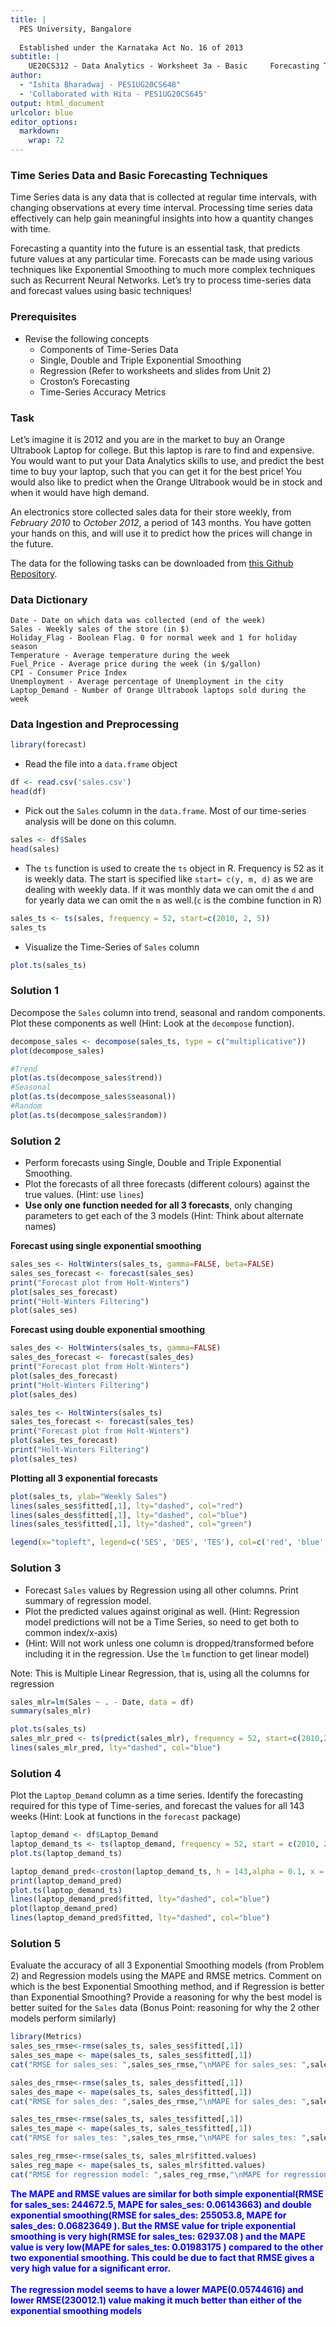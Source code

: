 ```yaml
---
title: |
  PES University, Bangalore
  
  Established under the Karnataka Act No. 16 of 2013
subtitle: |
    UE20CS312 - Data Analytics - Worksheet 3a - Basic     Forecasting Techniques
author: 
  - "Ishita Bharadwaj - PES1UG20CS648"
  - 'Collaborated with Hita - PES1UG20CS645'
output: html_document
urlcolor: blue
editor_options:
  markdown:
    wrap: 72
---
```


### Time Series Data and Basic Forecasting Techniques
Time Series data is any data that is collected at regular time intervals, with changing observations at every time interval. Processing time series data effectively can help gain meaningful insights into how a quantity changes with time. 

Forecasting a quantity into the future is an essential task, that predicts future values at any particular time. Forecasts can be made using various techniques like Exponential Smoothing to much more complex techniques such as Recurrent Neural Networks. Let's try to process time-series data and forecast values using basic techniques!

### Prerequisites
- Revise the following concepts
  - Components of Time-Series Data
  - Single, Double and Triple Exponential Smoothing 
  - Regression (Refer to worksheets and slides from Unit 2)
  - Croston's Forecasting
  - Time-Series Accuracy Metrics 
  
### Task
Let's imagine it is 2012 and you are in the market to buy an Orange Ultrabook Laptop for college. But this laptop is rare to find and expensive. You would want to put your Data Analytics skills to use, and predict the best time to buy your laptop, such that you can get it for the best price! You would also like to predict when the Orange Ultrabook would be in stock and when it would have high demand.

An electronics store collected sales data for their store weekly, from *February 2010* to *October 2012*, a period of 143 months. You have gotten your hands on this, and will use it to predict how the prices will change in the future.

The data for the following tasks can be downloaded from [this Github Repository](https://github.com/Data-Analytics-UE20CS312/Unit-3-Worksheets/blob/master/3a%20-%20Basic%20Forecasting%20Techniques/sales.csv).

### Data Dictionary

    Date - Date on which data was collected (end of the week)
    Sales - Weekly sales of the store (in $)
    Holiday_Flag - Boolean Flag. 0 for normal week and 1 for holiday season
    Temperature - Average temperature during the week
    Fuel_Price - Average price during the week (in $/gallon)
    CPI - Consumer Price Index
    Unemployment - Average percentage of Unemployment in the city
    Laptop_Demand - Number of Orange Ultrabook laptops sold during the week
    
### Data Ingestion and Preprocessing
```r
library(forecast)
```

- Read the file into a `data.frame` object
```r
df <- read.csv('sales.csv')
head(df)
```

- Pick out the `Sales` column in the `data.frame`. Most of our time-series analysis will be done on this column.
```r
sales <- df$Sales
head(sales)
```

- The `ts` function is used to create the `ts` object in R. Frequency is 52 as it is weekly data. 
The start is specified like `start= c(y, m, d)` as we are dealing with weekly data. If it was monthly data we can omit the `d` and for yearly data we can omit the `m` as well.(`c` is the combine function in R)

```r
sales_ts <- ts(sales, frequency = 52, start=c(2010, 2, 5))
sales_ts
```
    
- Visualize the Time-Series of `Sales` column
```r
plot.ts(sales_ts)
```

### Solution 1
Decompose the `Sales` column into trend, seasonal and random components. Plot these components as well (Hint: Look at the `decompose` function).
```r
decompose_sales <- decompose(sales_ts, type = c("multiplicative"))
plot(decompose_sales)
```
```r
#Trend
plot(as.ts(decompose_sales$trend))
#Seasonal
plot(as.ts(decompose_sales$seasonal))
#Random
plot(as.ts(decompose_sales$random))

```

   
### Solution 2
- Perform forecasts using Single, Double and Triple Exponential Smoothing. 
- Plot the forecasts of all three forecasts (different colours) against the true values. (Hint: use `lines`) 
- **Use only one function needed for all 3 forecasts**, only changing parameters to get each of the 3 models (Hint: Think about alternate names)

**Forecast using single exponential smoothing**
```r
sales_ses <- HoltWinters(sales_ts, gamma=FALSE, beta=FALSE)
sales_ses_forecast <- forecast(sales_ses)
print("Forecast plot from Holt-Winters")
plot(sales_ses_forecast)
print("Holt-Winters Filtering")
plot(sales_ses)
```

**Forecast using double exponential smoothing**
```r
sales_des <- HoltWinters(sales_ts, gamma=FALSE)
sales_des_forecast <- forecast(sales_des)
print("Forecast plot from Holt-Winters")
plot(sales_des_forecast)
print("Holt-Winters Filtering")
plot(sales_des)
```
```r
sales_tes <- HoltWinters(sales_ts)
sales_tes_forecast <- forecast(sales_tes)
print("Forecast plot from Holt-Winters")
plot(sales_tes_forecast)
print("Holt-Winters Filtering")
plot(sales_tes)
```
**Plotting all 3 exponential forecasts**
```r
plot(sales_ts, ylab="Weekly Sales")
lines(sales_ses$fitted[,1], lty="dashed", col="red")
lines(sales_des$fitted[,1], lty="dashed", col="blue")
lines(sales_tes$fitted[,1], lty="dashed", col="green")

legend(x="topleft", legend=c('SES', 'DES', 'TES'), col=c('red', 'blue', 'green'), lty="dashed")

```

### Solution 3
- Forecast `Sales` values by Regression using all other columns. Print summary of regression model. 
- Plot the predicted values against original as well. (Hint: Regression model predictions will not be a Time Series, so need to get both to common index/x-axis)
- (Hint: Will not work unless one column is dropped/transformed before including it in the regression. Use the `lm` function to get linear model)

Note: This is Multiple Linear Regression, that is, using all the columns for regression

```r
sales_mlr=lm(Sales ~ . - Date, data = df)
summary(sales_mlr)

plot.ts(sales_ts)
sales_mlr_pred <- ts(predict(sales_mlr), frequency = 52, start=c(2010,2,5))
lines(sales_mlr_pred, lty="dashed", col="blue")
```


### Solution 4
Plot the `Laptop_Demand` column as a time series. Identify the forecasting required for this type of Time-series, and forecast the values for all 143 weeks (Hint: Look at functions in the `forecast` package)

```r
laptop_demand <- df$Laptop_Demand
laptop_demand_ts <- ts(laptop_demand, frequency = 52, start = c(2010, 2, 5))
plot.ts(laptop_demand_ts)
```
```r
laptop_demand_pred<-croston(laptop_demand_ts, h = 143,alpha = 0.1, x = laptop_demand_ts)
print(laptop_demand_pred)
plot.ts(laptop_demand_ts)
lines(laptop_demand_pred$fitted, lty="dashed", col="blue")
plot(laptop_demand_pred)
lines(laptop_demand_pred$fitted, lty="dashed", col="blue")

```

### Solution 5
Evaluate the accuracy of all 3 Exponential Smoothing models (from Problem 2) and Regression models using the MAPE and RMSE metrics. 
Comment on which is the best Exponential Smoothing method, and if Regression is better than Exponential Smoothing? 
Provide a reasoning for why the best model is better suited for the `Sales` data (Bonus Point: reasoning for why the 2 other models perform similarly)
```r
library(Metrics)
sales_ses_rmse<-rmse(sales_ts, sales_ses$fitted[,1])
sales_ses_mape <- mape(sales_ts, sales_ses$fitted[,1])
cat("RMSE for sales_ses: ",sales_ses_rmse,"\nMAPE for sales_ses: ",sales_ses_mape,"\n\n")

sales_des_rmse<-rmse(sales_ts, sales_des$fitted[,1])
sales_des_mape <- mape(sales_ts, sales_des$fitted[,1])
cat("RMSE for sales_des: ",sales_des_rmse,"\nMAPE for sales_des: ",sales_des_mape,"\n\n")

sales_tes_rmse<-rmse(sales_ts, sales_tes$fitted[,1])
sales_tes_mape <- mape(sales_ts, sales_tes$fitted[,1])
cat("RMSE for sales_tes: ",sales_tes_rmse,"\nMAPE for sales_tes: ",sales_tes_mape,"\n\n")

sales_reg_rmse<-rmse(sales_ts, sales_mlr$fitted.values)
sales_reg_mape <- mape(sales_ts, sales_mlr$fitted.values)
cat("RMSE for regression model: ",sales_reg_rmse,"\nMAPE for regression model: ",sales_reg_mape,"\n\n")

```

[<b> The MAPE and RMSE values are similar for both simple exponential(RMSE for sales_ses:  244672.5, MAPE for sales_ses:  0.06143663) and double exponential smoothing(RMSE for sales_des:  255053.8, MAPE for sales_des:  0.06823649 ). But the RMSE value for triple exponential smoothing is very high(RMSE for sales_tes:  62937.08 ) and the MAPE value is very low(MAPE for sales_tes:  0.01983175 ) compared to the other two exponential smoothing. This could be due to fact that RMSE gives a very high value for a significant error. <br/><br/>
The regression model seems to have a lower MAPE(0.05744616) and lower RMSE(230012.1) value making it much better than either of the exponential smoothing models </b>]{style="color: blue;"}

